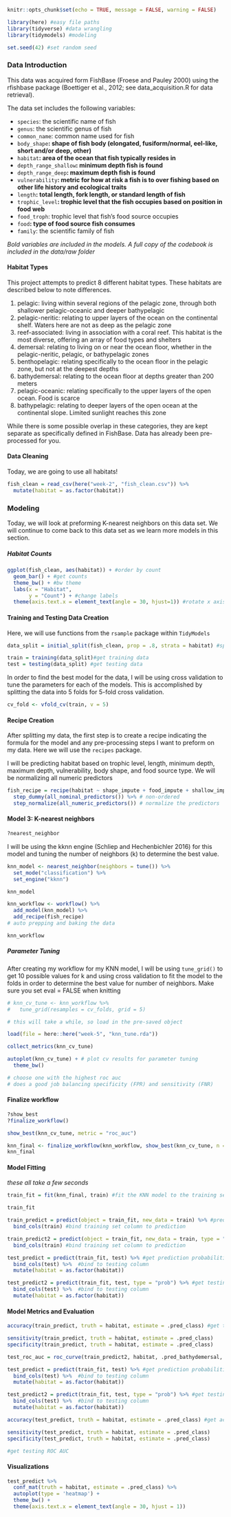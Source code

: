 ```r
knitr::opts_chunk$set(echo = TRUE, message = FALSE, warning = FALSE)

library(here) #easy file paths
library(tidyverse) #data wrangling
library(tidymodels) #modeling

set.seed(42) #set random seed
```

### Data Introduction

This data was acquired form FishBase (Froese and Pauley 2000) using the rfishbase package (Boettiger et al., 2012; see data_acquisition.R for data retrieval). 

The data set includes the following variables:

* `species`: the scientific name of fish 
* `genus`: the scientific genus of fish
* `common_name`: common name used for fish
* `body_shape`**: shape of fish body (elongated, fusiform/normal, eel-like, short and/or deep, other)**
* `habitat`**: area of the ocean that fish typically resides in **
* `depth_range_shallow`**: minimum depth fish is found**
* `depth_range_deep`**: maximum depth fish is found**
* `vulnerability`**: metric for how at risk a fish is to over fishing based on other life history and ecological traits**
* `length`**: total length, fork length, or standard length of fish**
* `trophic_level`**: trophic level that the fish occupies based on position in food web **
* `food_troph`: trophic level that fish's food source occupies
* `food`**: type of food source fish consumes **
* `family`: the scientific family of fish

*Bold variables are included in the models. A full copy of the codebook is included in the data/raw folder*

#### Habitat Types 

This project attempts to predict 8 different habitat types. These habitats are described below to note differences.

1. pelagic: living within several regions of the pelagic zone, through both shallower pelagic-oceanic and deeper bathypelagic
2. pelagic-neritic: relating to upper layers of the ocean on the continental shelf. Waters here are not as deep as the pelagic zone
3. reef-associated: living in association with a coral reef. This habitat is the most diverse, offering an array of food types and shelters
4. demersal: relating to living on or near the ocean floor, whether in the pelagic-neritic, pelagic, or bathypelagic zones   
5. benthopelagic: relating specifically to the ocean floor in the pelagic zone, but not at the deepest depths
6. bathydemersal: relating to the ocean floor at depths greater than 200 meters
7. pelagic-oceanic: relating specifically to the upper layers of the open ocean. Food is scarce
8. bathypelagic: relating to deeper layers of the open ocean at the continental slope. Limited sunlight reaches this zone

While there is some possible overlap in these categories, they are kept separate as specifically defined in FishBase. Data has already been pre-processed for you. 

#### Data Cleaning

Today, we are going to use all habitats!

```r
fish_clean = read_csv(here("week-2", "fish_clean.csv")) %>% 
  mutate(habitat = as.factor(habitat))

```

### Modeling

Today, we will look at preforming K-nearest neighbors on this data set. We will continue to come back to this data set as we learn more models in this section.

##### Habitat Counts

```r
ggplot(fish_clean, aes(habitat)) + #order by count
  geom_bar() + #get counts
  theme_bw() + #bw theme
  labs(x = "Habitat",
       y = "Count") + #change labels
  theme(axis.text.x = element_text(angle = 30, hjust=1)) #rotate x axis labels
```

#### Training and Testing Data Creation

Here, we will use functions from the `rsample` package within `TidyModels`

```r
data_split = initial_split(fish_clean, prop = .8, strata = habitat) #split data stratified by survived

train = training(data_split)#get training data
test = testing(data_split) #get testing data
```

In order to find the best model for the data, I will be using cross validation to tune the parameters for each of the models. This is accomplished by splitting the data into 5 folds for 5-fold cross validation.

```r
cv_fold <- vfold_cv(train, v = 5)
```

#### Recipe Creation

After splitting my data, the first step is to create a recipe indicating the formula for the model and any pre-processing steps I want to preform on my data. Here we will use the `recipes` package.

I will be predicting habitat based on trophic level, length, minimum depth, maximum depth, vulnerability, body shape, and food source type. We will be normalizing all numeric predictors

```r
fish_recipe = recipe(habitat ~ shape_impute + food_impute + shallow_impute + deep_impute + vulnerability + length_impute + trophic_level_impute, data = train) %>%
  step_dummy(all_nominal_predictors()) %>% # non-ordered 
  step_normalize(all_numeric_predictors()) # normalize the predictors
```

#### Model 3: K-nearest neighbors

```r
?nearest_neighbor
```

I will be using the kknn engine (Schliep and Hechenbichler 2016) for this model and tuning the number of neighbors (k) to determine the best value.

```r
knn_model <- nearest_neighbor(neighbors = tune()) %>%
  set_mode("classification") %>%
  set_engine("kknn")

knn_model
```

```r
knn_workflow <- workflow() %>%
  add_model(knn_model) %>%
  add_recipe(fish_recipe)
# auto prepping and baking the data 

knn_workflow
```

##### Parameter Tuning

After creating my workflow for my KNN model, I will be using `tune_grid()` to get 10 possible values for k and using cross validation to fit the model to the folds in order to determine the best value for number of neighbors. Make sure you set eval = FALSE when knitting

```r
# knn_cv_tune <- knn_workflow %>%
#   tune_grid(resamples = cv_folds, grid = 5)

# this will take a while, so load in the pre-saved object
```

```r
load(file = here::here("week-5", "knn_tune.rda"))
```


```r
collect_metrics(knn_cv_tune)
```

```r
autoplot(knn_cv_tune) + # plot cv results for parameter tuning
  theme_bw()

# choose one with the highest roc auc
# does a good job balancing specificity (FPR) and sensitivity (FNR)
```

#### Finalize workflow

```r
?show_best
?finalize_workflow()
```

```r
show_best(knn_cv_tune, metric = "roc_auc")

knn_final <- finalize_workflow(knn_workflow, show_best(knn_cv_tune, n = 1, metric = "roc_auc"))
knn_final
```

#### Model Fitting

*these all take a few seconds*

```r
train_fit = fit(knn_final, train) #fit the KNN model to the training set

train_fit
```

```r
train_predict = predict(object = train_fit, new_data = train) %>% #predict the training set
  bind_cols(train) #bind training set column to prediction

train_predict2 = predict(object = train_fit, new_data = train, type = "prob") %>% #predict the training set
  bind_cols(train) #bind training set column to prediction
```

```r
test_predict = predict(train_fit, test) %>% #get prediction probabilities for test 
  bind_cols(test) %>%  #bind to testing column
  mutate(habitat = as.factor(habitat))

test_predict2 = predict(train_fit, test, type = "prob") %>% #get testing prediction
  bind_cols(test) %>%  #bind to testing column
  mutate(habitat = as.factor(habitat))
```

#### Model Metrics and Evaluation

```r
accuracy(train_predict, truth = habitat, estimate = .pred_class) #get training accuracy

sensitivity(train_predict, truth = habitat, estimate = .pred_class)
specificity(train_predict, truth = habitat, estimate = .pred_class)

test_roc_auc = roc_curve(train_predict2, habitat, .pred_bathydemersal, .pred_bathypelagic, .pred_benthopelagic, .pred_desmersal, ...)
```

```r
test_predict = predict(train_fit, test) %>% #get prediction probabilities for test 
  bind_cols(test) %>%  #bind to testing column
  mutate(habitat = as.factor(habitat))

test_predict2 = predict(train_fit, test, type = "prob") %>% #get testing prediction
  bind_cols(test) %>%  #bind to testing column
  mutate(habitat = as.factor(habitat))
```

```r
accuracy(test_predict, truth = habitat, estimate = .pred_class) #get accuracy of testing prediction

sensitivity(test_predict, truth = habitat, estimate = .pred_class)
specificity(test_predict, truth = habitat, estimate = .pred_class)

#get testing ROC AUC
```

#### Visualizations

```r
test_predict %>%
  conf_mat(truth = habitat, estimate = .pred_class) %>%
  autoplot(type = 'heatmap') +
  theme_bw() +
  theme(axis.text.x = element_text(angle = 30, hjust = 1))
```

```r

```


